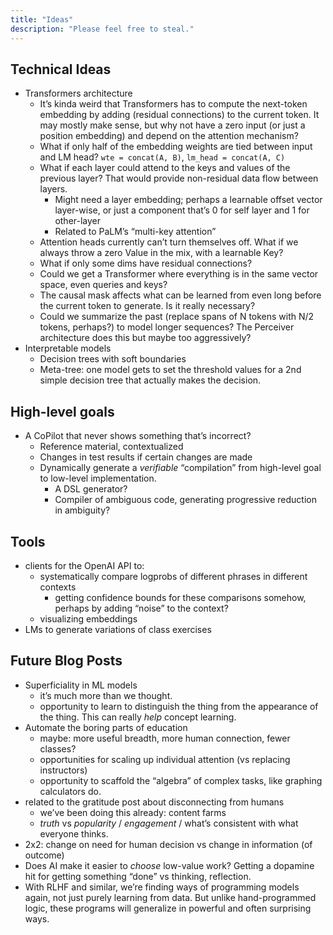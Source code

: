```yaml
---
title: "Ideas"
description: "Please feel free to steal."
---
```


## Technical Ideas

- Transformers architecture
    - It's kinda weird that Transformers has to compute the next-token embedding by adding (residual connections) to the current token. It may mostly make sense, but why not have a zero input (or just a position embedding) and depend on the attention mechanism?
    - What if only half of the embedding weights are tied between input and LM head? `wte = concat(A, B)`, `lm_head = concat(A, C)`
    - What if each layer could attend to the keys and values of the previous layer? That would provide non-residual data flow between layers.
        - Might need a layer embedding; perhaps a learnable offset vector layer-wise, or just a component that's 0 for self layer and 1 for other-layer
        - Related to PaLM's "multi-key attention"
    - Attention heads currently can't turn themselves off. What if we always throw a zero Value in the mix, with a learnable Key?
    - What if only some dims have residual connections?
    - Could we get a Transformer where everything is in the same vector space, even queries and keys?
    - The causal mask affects what can be learned from even long before the current token to generate. Is it really necessary?
    - Could we summarize the past (replace spans of N tokens with N/2 tokens, perhaps?) to model longer sequences? The Perceiver architecture does this but maybe too aggressively?
- Interpretable models
    - Decision trees with soft boundaries
    - Meta-tree: one model gets to set the threshold values for a 2nd simple decision tree that actually makes the decision.


## High-level goals

- A CoPilot that never shows something that's incorrect?
    - Reference material, contextualized
    - Changes in test results if certain changes are made
    - Dynamically generate a *verifiable* "compilation" from high-level goal to low-level implementation.
        - A DSL generator?
        - Compiler of ambiguous code, generating progressive reduction in ambiguity?

## Tools

- clients for the OpenAI API to:
    - systematically compare logprobs of different phrases in different contexts
        - getting confidence bounds for these comparisons somehow, perhaps by adding "noise" to the context?
    - visualizing embeddings
- LMs to generate variations of class exercises

## Future Blog Posts

- Superficiality in ML models
  - it's much more than we thought.
  - opportunity to learn to distinguish the thing from the appearance of the thing. This can really *help* concept learning.
- Automate the boring parts of education
    - maybe: more useful breadth, more human connection, fewer classes?
    - opportunities for scaling up individual attention (vs replacing instructors)
    - opportunity to scaffold the "algebra" of complex tasks, like graphing calculators do.
- related to the gratitude post about disconnecting from humans
    - we've been doing this already: content farms
    - *truth* vs *popularity* / *engagement* / what's consistent with what everyone thinks.
- 2x2: change on need for human decision vs change in information (of outcome)
- Does AI make it easier to *choose* low-value work? Getting a dopamine hit for getting something "done" vs thinking, reflection.
- With RLHF and similar, we're finding ways of programming models again, not just purely learning from data. But unlike hand-programmed logic, these programs will generalize in powerful and often surprising ways.